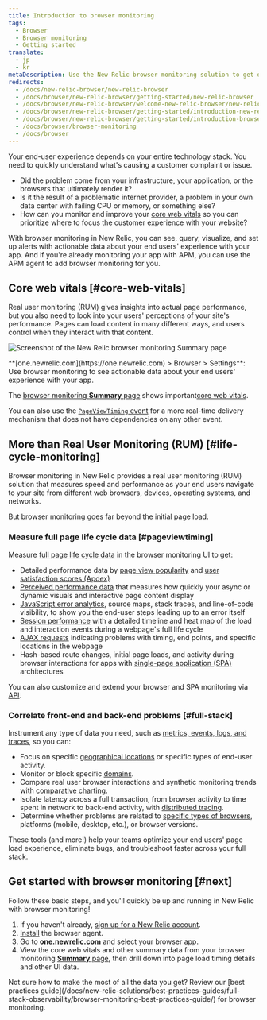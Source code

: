 ```yaml
---
title: Introduction to browser monitoring
tags:
  - Browser
  - Browser monitoring
  - Getting started
translate:
  - jp
  - kr
metaDescription: Use the New Relic browser monitoring solution to get deep visibility and actionable insights into real users' experiences on your website.
redirects:
  - /docs/new-relic-browser/new-relic-browser
  - /docs/browser/new-relic-browser/getting-started/new-relic-browser
  - /docs/browser/new-relic-browser/welcome-new-relic-browser/new-relic-browser
  - /docs/browser/new-relic-browser/getting-started/introduction-new-relic-browser
  - /docs/browser/new-relic-browser/getting-started/introduction-browser-monitoring
  - /docs/browser/browser-monitoring
  - /docs/browser
---
```



Your end-user experience depends on your entire technology stack. You need to quickly understand what's causing a customer complaint or issue.

* Did the problem come from your infrastructure, your application, or the browsers that ultimately render it?
* Is it the result of a problematic internet provider, a problem in your own data center with failing CPU or memory, or something else?
* How can you monitor and improve your [core web vitals](https://web.dev/vitals/) so you can prioritize where to focus the customer experience with your website?

With browser monitoring in New Relic, you can see, query, visualize, and set up alerts with actionable data about your end users' experience with your app. And if you're already monitoring your app with APM, you can use the APM agent to add browser monitoring for you.

## Core web vitals [#core-web-vitals]

Real user monitoring (RUM) gives insights into actual page performance, but you also need to look into your users' perceptions of your site's performance. Pages can load content in many different ways, and users control when they interact with that content.

<img
  title="Browser monitoring summary"
  alt="Screenshot of the New Relic browser monitoring Summary page"
  src={browserBrowserSummary}
/>

<figcaption>
  **[one.newrelic.com](https://one.newrelic.com) > Browser > Settings**: Use browser monitoring to see actionable data about your end users' experience with your app.
</figcaption>

The [browser monitoring **Summary** page](/docs/browser/browser-monitoring/getting-started/browser-summary-page/) shows important[core web vitals](/docs/browser/new-relic-browser/guides/guide-to-core-web-vitals).

You can also use the [`PageViewTiming` event](/attribute-dictionary/?event=PageViewTiming) for a more real-time delivery mechanism that does not have dependencies on any other event.

## More than Real User Monitoring (RUM) [#life-cycle-monitoring]

Browser monitoring in New Relic provides a real user monitoring (RUM) solution that measures speed and performance as your end users navigate to your site from different web browsers, devices, operating systems, and networks.

But browser monitoring goes far beyond the initial page load.

### Measure full page life cycle data [#pageviewtiming]

Measure [full page life cycle data](/docs/browser/new-relic-browser/page-load-timing-resources/page-load-timing-process) in the browser monitoring UI to get:

* Detailed performance data by [page view popularity](/docs/browser/new-relic-browser/additional-standard-features/page-views-insights-your-sites-popularity) and [user satisfaction scores (Apdex)](/docs/apm/new-relic-apm/apdex/apdex-measuring-user-satisfaction)
* [Perceived performance data](/docs/browser/new-relic-browser/page-load-timing-resources/pageviewtiming-async-or-dynamic-page-details/) that measures how quickly your async or dynamic visuals and interactive page content display
* [JavaScript error analytics](/docs/browser/new-relic-browser/browser-pro-features/js-errors-dashboard-examining-errors-over-time), source maps, stack traces, and line-of-code visibility, to show you the end-user steps leading up to an error itself
* [Session performance](/docs/browser/new-relic-browser/browser-pro-features/session-traces-exploring-webpages-life-cycle) with a detailed timeline and heat map of the load and interaction events during a webpage's full life cycle
* [AJAX requests](/docs/browser/new-relic-browser/browser-pro-features/ajax-dashboard-identifying-time-consuming-calls) indicating problems with timing, end points, and specific locations in the webpage
* Hash-based route changes, initial page loads, and activity during browser interactions for apps with [single-page application (SPA)](/docs/browser/single-page-app-monitoring/get-started/introduction-single-page-app-monitoring) architectures

You can also customize and extend your browser and SPA monitoring via [API](/docs/browser/new-relic-browser/guides/guide-using-browser-spa-apis/).

### Correlate front-end and back-end problems [#full-stack]

Instrument any type of data you need, such as [metrics, events, logs, and traces](/docs/using-new-relic/data/understand-data/new-relic-data-types), so you can:

* Focus on specific [geographical locations](/docs/browser/new-relic-browser/browser-pro-features/filterable-geography-webpage-metrics-location) or specific types of end-user activity.
* Monitor or block specific [domains](/docs/browser/new-relic-browser/installation-configuration/monitor-or-block-specific-domains).
* Compare real user browser interactions and synthetic monitoring trends with [comparative charting](/docs/synthetics/new-relic-synthetics/administration/compare-page-load-performance-browser-synthetics).
* Isolate latency across a full transaction, from browser activity to time spent in network to back-end activity, with [distributed tracing](/docs/browser/new-relic-browser/browser-pro-features/browser-data-distributed-tracing). 
* Determine whether problems are related to [specific types of browsers](/docs/browser/new-relic-browser/additional-standard-features/browsers-problem-patterns-type-or-platform), platforms (mobile, desktop, etc.), or browser versions.

These tools (and more!) help your teams optimize your end users' page load experience, eliminate bugs, and troubleshoot faster across your full stack.

## Get started with browser monitoring [#next]

Follow these basic steps, and you'll quickly be up and running in New Relic with browser monitoring!

1. If you haven't already, [sign up for a New Relic account](https://newrelic.com/signup).
2. [Install](/docs/browser/new-relic-browser/installation/install-new-relic-browser-agent) the browser agent.
3. Go to **[one.newrelic.com](https://one.newrelic.com/all-capabilities)** and select your browser app.
4. View the core web vitals and other summary data from your browser monitoring [**Summary** page](/docs/browser/new-relic-browser/getting-started/browser-overview-website-performance-glance), then drill down into page load timing details and other UI data.

<Callout variant="tip">
  Not sure how to make the most of all the data you get? Review our [best practices guide](/docs/new-relic-solutions/best-practices-guides/full-stack-observability/browser-monitoring-best-practices-guide/) for browser monitoring.
</Callout>
